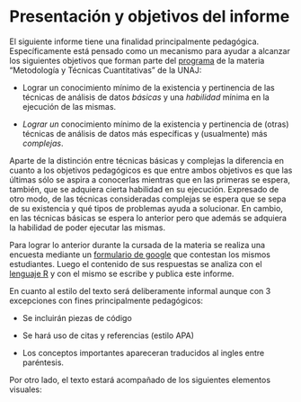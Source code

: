 # Presentación y objetivos del informe {.unnumbered}

El siguiente informe tiene una finalidad principalmente pedagógica. Específicamente está pensado como un mecanismo para ayudar a alcanzar los siguientes objetivos que forman parte del [programa](https://docs.google.com/document/d/15ZuHJ1ZM7Z0g0Edt-mv1PCB697-x6-rZfcWdAtd85yM/edit#heading=h.s43n504lcmmx "Ir al programa de la materia") de la materia "Metodología y Técnicas Cuantitativas" de la UNAJ:

-   Lograr un conocimiento mínimo de la existencia y pertinencia de las técnicas de análisis de datos *básicas* y una *habilidad* mínima en la ejecución de las mismas.

-   *Lograr un* conocimiento mínimo de la existencia y pertinencia de (otras) técnicas de análisis de datos más específicas y (usualmente) más *complejas*.

Aparte de la distinción entre técnicas básicas y complejas la diferencia en cuanto a los objetivos pedagógicos es que entre ambos objetivos es que las últimas sólo se aspira a conocerlas mientras que en las primeras se espera, también, que se adquiera cierta habilidad en su ejecución. Expresado de otro modo, de las técnicas consideradas complejas se espera que se sepa de su existencia y qué tipos de problemas ayuda a solucionar. En cambio, en las técnicas básicas se espera lo anterior pero que además se adquiera la habilidad de poder ejecutar las mismas.

Para lograr lo anterior durante la cursada de la materia se realiza una encuesta mediante un [formulario de google](https://www.google.com/intl/es-419_ar/forms/about/ "Ir a formularios de Google") que contestan los mismos estudiantes. Luego el contenido de sus respuestas se analiza con el [lenguaje R](https://www.r-project.org/ "Ir al programa R") y con el mismo se escribe y publica este informe.

En cuanto al estilo del texto será deliberamente informal aunque con 3 excepciones con fines principalmente pedagógicos:

-   Se incluirán piezas de código

-   Se hará uso de citas y referencias (estilo APA)

-   Los conceptos importantes apareceran traducidos al ingles entre paréntesis.

Por otro lado, el texto estará acompañado de los siguientes elementos visuales:
